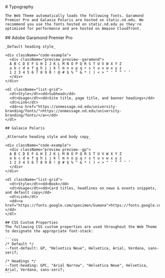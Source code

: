 
<Meta title="Foundation/Typography" />

<div className="sb-container sb-unstyled">
  <div className='sb-section-title'>
    # Typography

    The Web Theme automatically loads the following fonts. Garamond Premier Pro and Galaxie Polaris are hosted on static.nd.edu. We recommend you use the fonts hosted on static.nd.edu as they're optimized for performance and are hosted on Amazon Cloudfront.
  </div>
  <div className="sb-section">
    ## Adobe Garamond Premier Pro

    _Default heading style_

    <div className="code-example">
      <div className="preview preview--garamond">
      A B C D E F G H I J K L M N O P Q R S T U V W X Y Z
      a b c d e f g h i j k l m n o p q r s t u v w x y z
      1 2 3 4 5 6 7 8 9 0 ! @ # $ % ^ & * ( ) < > " ' “ ” ‘ ’
      </div>
    </div>

    <dl className="list-grid">
      <dt>Style</dt><dd>Subhead</dd>
      <dt>Usage</dt><dd>Site title, page title, and banner headings</dd>
      <dt>Link</dt>
      <dd><a href="https://onmessage.nd.edu/university-branding/fonts/">https://onmessage.nd.edu/university-branding/fonts/</a></dd>
    </dl>

    ## Galaxie Polaris

    _Alternate heading style and body copy_

    <div className="code-example">
      <div className="preview preview--gp">
      A B C D E F G H I J K L M N O P Q R S T U V W X Y Z
      a b c d e f g h i j k l m n o p q r s t u v w x y z
      1 2 3 4 5 6 7 8 9 0 ! @ # $ % ^ & * ( ) < > " ' “ ” ‘ ’
      </div>
    </div>

    <dl className="list-grid">
      <dt>Style</dt><dd>Book</dd>
      <dt>Usage</dt><dd>Card titles, headlines on news & events snippets, and default copy</dd>
      <dt>Link</dt>
      <dd><a href="https://fonts.google.com/specimen/Sumana">https://fonts.google.com/specimen/Sumana</a></dd>
    </dl>

    ## CSS Custom Properties
    The following CSS custom properties are used throughout the Web Theme to designate the appropriate font-stack:

    ```css
    /* Default */
    --font-default: GP, "Helvetica Neue", Helvetica, Arial, Verdana, sans-serif;

    /* Headings */
    --font-heading: GPC, "Arial Narrow", "Helvetica Neue", Helvetica, Arial, Verdana, sans-serif;
    ```

  </div>
</div>